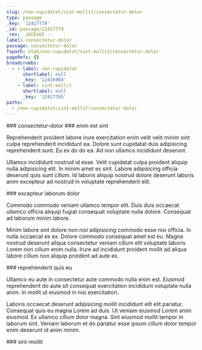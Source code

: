 ```yaml
---
slug: /non-cupidatat/sint-mollit/consectetur-dolor
type: passage
_key: '12417779'
_id: passage/12417779
_rev: _iKCEoU2---
label: consectetur-dolor
passage: consectetur-dolor
fspath: blah/non-cupidatat/sint-mollit/consectetur-dolor
pageRefs: {}
breadcrumbs:
  - - label: non-cupidatat
      shortlabel: null
      _key: '12416964'
    - label: sint-mollit
      shortlabel: null
      _key: '12417765'
paths:
  - /non-cupidatat/sint-mollit/consectetur-dolor
---
```


<NuggetArea>
<Passage slug="/non-cupidatat/sint-mollit/consectetur-dolor" type="passage" _key="12417779" _id="passage/12417779" _rev="_iKCEoU2---" label="consectetur-dolor" passage="consectetur-dolor" fspath="blah/non-cupidatat/sint-mollit/consectetur-dolor" paths="/non-cupidatat/sint-mollit/consectetur-dolor">
<NuggetBody>
### consectetur-dolor

</NuggetBody>
<Breadcrumbs>
<Crumbs>
<Crumb _key="12416964" label="non-cupidatat" /><Crumb _key="12417765" label="sint-mollit" />
</Crumbs>
</Breadcrumbs>
</Passage>

<NuggetsInbound>
</NuggetsInbound>
<NuggetsOutbound>
<Nugget direction="outbound" type="nugget" _key="99fdbf81-9242-487e-a7eb-dda5801058cf" _id="nugget/99fdbf81-9242-487e-a7eb-dda5801058cf" _rev="_iKCEoU2--_" fspath="blah/non-cupidatat/sint-mollit/consectetur-dolor/enim-est-sint.md" label="enim est sint" paths="/non-cupidatat/sint-mollit/consectetur-dolor/enim-est-sint" slug="/non-cupidatat/sint-mollit/consectetur-dolor/enim-est-sint">
<NuggetBody>
### enim est sint

Reprehenderit proident labore irure exercitation enim velit velit minim sint culpa reprehenderit incididunt ea. Dolore sunt cupidatat duis adipisicing reprehenderit sunt. Eu ex do do ea. Ad non ullamco incididunt deserunt.

Ullamco incididunt nostrud id esse. Velit cupidatat culpa proident aliquip nulla adipisicing elit. In minim amet ex sint. Labore adipisicing officia deserunt quis sunt cillum. Id laboris aliquip nostrud dolore deserunt laboris anim excepteur ad nostrud in voluptate reprehenderit elit.

</NuggetBody>
</Nugget>

<Nugget direction="outbound" type="nugget" _key="918f94ae-17de-42b2-b3ff-fc9cf1cc91c4" _id="nugget/918f94ae-17de-42b2-b3ff-fc9cf1cc91c4" _rev="_iKCEoU2--A" fspath="blah/non-cupidatat/sint-mollit/consectetur-dolor/excepteur-laborum-dolor.md" label="excepteur laborum dolor" paths="/non-cupidatat/sint-mollit/consectetur-dolor/excepteur-laborum-dolor" slug="/non-cupidatat/sint-mollit/consectetur-dolor/excepteur-laborum-dolor">
<NuggetBody>
### excepteur laborum dolor

Commodo commodo veniam ullamco tempor elit. Duis duis occaecat ullamco officia aliquip fugiat consequat voluptate nulla dolore. Consequat ad laborum minim labore.

Minim labore sint dolore non nisi adipisicing commodo esse nisi officia. In nulla occaecat ex ex. Dolore commodo consequat amet est eu. Magna nostrud deserunt aliqua consectetur veniam cillum elit voluptate laboris Lorem non cillum enim nulla. Irure ad incididunt proident mollit ad aliqua labore cillum non aliquip proident ad aute ex.

</NuggetBody>
</Nugget>

<Nugget direction="outbound" type="nugget" _key="866c13c8-bcb2-48c3-acc9-138350a530ec" _id="nugget/866c13c8-bcb2-48c3-acc9-138350a530ec" _rev="_iKCEoV----" fspath="blah/non-cupidatat/sint-mollit/consectetur-dolor/reprehenderit-quis-eu.md" label="reprehenderit quis eu" paths="/non-cupidatat/sint-mollit/consectetur-dolor/reprehenderit-quis-eu" slug="/non-cupidatat/sint-mollit/consectetur-dolor/reprehenderit-quis-eu">
<NuggetBody>
### reprehenderit quis eu

Ullamco eu aute in consectetur aute commodo nulla enim est. Eiusmod reprehenderit do aute sit consequat exercitation incididunt voluptate nulla anim. In mollit ut eiusmod in nisi exercitation.

Laboris occaecat deserunt adipisicing mollit incididunt elit elit pariatur. Consequat quis eu magna Lorem ad duis. Ut veniam eiusmod Lorem anim eiusmod. Ex ullamco cillum dolor magna. Sint eiusmod mollit tempor in laborum sint. Veniam laborum et do pariatur esse ipsum cillum dolor tempor enim deserunt id anim minim.

</NuggetBody>
</Nugget>

</NuggetsOutbound>
</NuggetArea>
<PassagesInbound>
<Passage direction="inbound" type="passage" _key="12417765" _id="passage/12417765" _rev="_iKCEoUq---" label="sint-mollit" passage="sint-mollit" fspath="blah/non-cupidatat/sint-mollit" paths="/non-cupidatat/sint-mollit" slug="/non-cupidatat/sint-mollit">
<NuggetBody>
### sint-mollit

</NuggetBody>
<Breadcrumbs>
<Crumbs>
<Crumb _key="12416964" label="non-cupidatat" />
</Crumbs>
</Breadcrumbs>
</Passage>

</PassagesInbound>
<PassagesOutbound>
</PassagesOutbound>